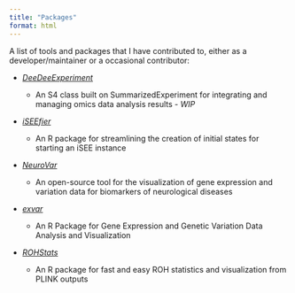 ```yaml
---
title: "Packages"
format: html
---
```


A list of tools and packages that I have contributed to, either as a developer/maintainer or a occasional contributor:

-   [*DeeDeeExperiment*](https://github.com/imbeimainz/DeeDeeExperiment)

    - An S4 class built on SummarizedExperiment for integrating and managing omics data analysis results - *WIP*

-   [*iSEEfier*](https://www.bioconductor.org/packages/iSEEfier)

    -   An R package for streamlining the creation of initial states for starting an iSEE instance

-   [*NeuroVar*](https://github.com/omicscodeathon/neurovar)

    -   An open-source tool for the visualization of gene expression and variation data for biomarkers of neurological diseases

-   [*exvar*](https://github.com/omicscodeathon/exvar)

    -   An R Package for Gene Expression and Genetic Variation Data Analysis and Visualization
    
-   [*ROHStats*](https://github.com/NajlaAbassi/ROHStats)

    - An R package for fast and easy ROH statistics and visualization from PLINK outputs
